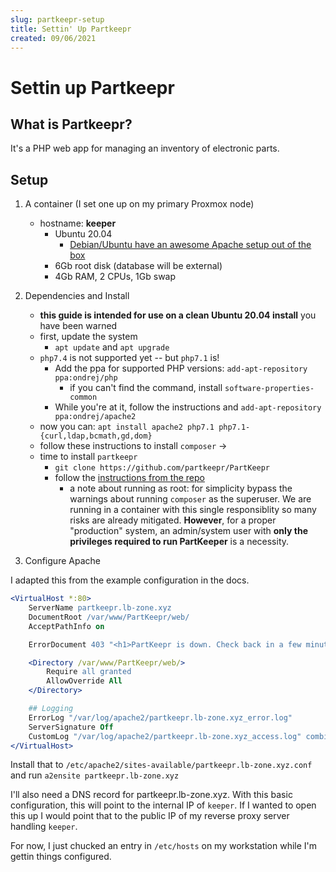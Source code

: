 ```yaml
---
slug: partkeepr-setup
title: Settin' Up Partkeepr
created: 09/06/2021
---
```


# Settin up Partkeepr

## What is Partkeepr?

It's a PHP web app for managing an inventory of electronic parts.

## Setup

1) A container (I set one up on my primary Proxmox node)
	- hostname: **keeper**
		- Ubuntu 20.04
			- [Debian/Ubuntu have an awesome Apache setup out of the box](https://arstechnica.com/information-technology/2020/05/apache-101-0-wordpress-in-15-minutes/)
		- 6Gb root disk (database will be external)
		- 4Gb RAM, 2 CPUs, 1Gb swap

2) Dependencies and Install
	- **this guide is intended for use on a clean Ubuntu 20.04 install** you have been warned
	- first, update the system
		- `apt update` and `apt upgrade`
	- `php7.4` is not supported yet -- but `php7.1` is!
		- Add the ppa for supported PHP versions: `add-apt-repository ppa:ondrej/php`
			- if you can't find the command, install `software-properties-common`
		- While you're at it, follow the instructions and `add-apt-repository ppa:ondrej/apache2`
	- now you can: `apt install apache2 php7.1 php7.1-{curl,ldap,bcmath,gd,dom}`
	- follow these instructions to install `composer` -> [](https://getcomposer.org/download/)
	- time to install `partkeepr`
		- `git clone https://github.com/partkeepr/PartKeepr`
		- follow the [instructions from the repo](https://github.com/partkeepr/PartKeepr/blob/master/documentation/Installation.md)
			- a note about running as root: for simplicity bypass the warnings about running `composer` as the superuser. We are running in a container with this single responsiblity so many risks are already mitigated. **However**, for a proper "production" system, an admin/system user with **only the privileges required to run PartKeeper** is a necessity. 

3) Configure Apache

I adapted this from the example configuration in the docs.
```apache
<VirtualHost *:80>
	ServerName partkeepr.lb-zone.xyz
	DocumentRoot /var/www/PartKeepr/web/
	AcceptPathInfo on

	ErrorDocument 403 "<h1>PartKeepr is down. Check back in a few minutes or email Val.</h1>"

	<Directory /var/www/PartKeepr/web/>
		Require all granted
		AllowOverride All
	</Directory>

	## Logging
	ErrorLog "/var/log/apache2/partkeepr.lb-zone.xyz_error.log"
	ServerSignature Off
	CustomLog "/var/log/apache2/partkeepr.lb-zone.xyz_access.log" combined
</VirtualHost>
```

Install that to `/etc/apache2/sites-available/partkeepr.lb-zone.xyz.conf` and run `a2ensite partkeepr.lb-zone.xyz`

I'll also need a DNS record for partkeepr.lb-zone.xyz. With this basic configuration, this will point to the internal IP of `keeper`. If I wanted to open this up I would point that to the public IP of my reverse proxy server handling `keeper`.

For now, I just chucked an entry in `/etc/hosts` on my workstation while I'm gettin things configured.
